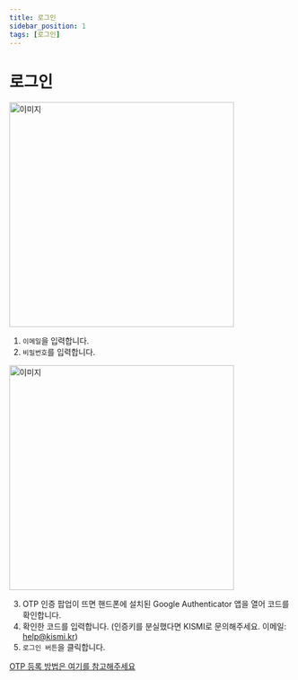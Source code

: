 ```yaml
---
title: 로그인
sidebar_position: 1
tags: [로그인]
---
```



# 로그인

<img width="400" src={login1} alt="이미지" />

1. `이메일`을 입력합니다.
2. `비밀번호`를 입력합니다.

<img width="400" src={login2} alt="이미지" />

3. OTP 인증 팝업이 뜨면 핸드폰에 설치된 Google Authenticator 앱을 열어 코드를 확인합니다.
4. 확인한 코드를 입력합니다. (인증키를 분실했다면 KISMI로 문의해주세요. 이메일: help@kismi.kr)
5. `로그인 버튼`을 클릭합니다.

[OTP 등록 방법은 여기를 참고해주세요](/docs/otp/)
